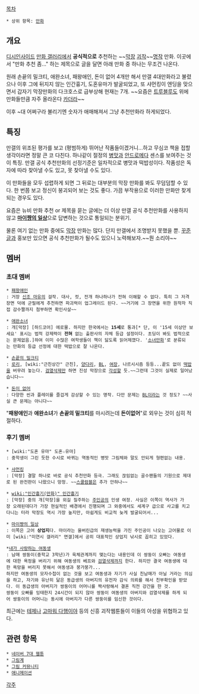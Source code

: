 [[목차]]
 * 상위 항목: [[만화]]
== 개요 ==
[[디시인사이드]] [[만화 갤러리]]에서 '''공식적으로''' 추천하는 ~~[[막장]] [[괴작]]~~[[명작]] 만화. 이곳에서 "만화 추천 좀..." 하는 제목으로 글을 달면 아래 만화 중 하나는 무조건 나온다.

원래 손끝의 밀크티, 애완소녀, 패왕애인, 돈이 없어 4개만 해서 만갤 4대만화라고 불렸으나 이후 그에 뒤지지 않는 인간흉기, 도혼유마가 발굴되었고, 또 샤먼킹이 엔딩을 맞으면서 갑자기 막장만화의 다크호스로 급부상해 현재는 7개. ~~요즘은 [[트루블루]]도 위에 만화들만큼 자주 올라온다 [[카더라]]~~

이후 ~대 어쩌구라 불리기엔 숫자가 애매해져서 그냥 추천만화라 하게되었다.

== 특징 ==
만갤의 위조된 평가를 보고 (평범하게) 뛰어난 작품들이겠거니...하고 무심코 책을 접할 생각이라면 정말 큰 코 다친다. 하나같이 절정의 [[병맛]]과 [[안드로메다]] 센스를 보여주는 것이 특징. 만갤 공식 추천만화의 선정기준은 일차적으로 병맛과 떡밥성이다. 작품성은 독자에 따라 찾아낼 수도 있고, 못 찾아낼 수도 있다.

이 만화들을 모두 섭렵하게 되면 그 뒤로는 대부분의 막장 만화를 봐도 무덤덤할 수 있다. 한 번쯤 보고 정신이 붕괴되어 보는 것도 좋다. 가끔 부작용으로 이러한 만화만 찾게 되는 경우도 있다.

요즘은 뉴비 만화 추천 or 제목을 묻는 글에는 더 이상 만갤 공식 추천만화를 사용하지 않고 '''[[마이쨩의 일상]]'''으로 답변하는 것으로 통일되는 분위기. 

물론 여기 없는 만화 중에도 [[막장]] 만화는 많다. 단지 만갤에서 조명받지 못했을 뿐. [[꾸준글]]과 홍보만 있으면 공식 추천만화가 될수도 있으니 노력해보자.~~뭔 소리야~~

== 멤버 ==
=== 초대 멤버 ===
 * [[패왕애인]]
 : 거장 [[신조 마유]]의 걸작. 대사, 컷, 전개 하나하나가 전혀 이해할 수 없다. 특히 그 저격장면 덕에 군필에게 추천하면 파괴력이 업그레이드 된다. ~~거기에 그 장면을 위한 원작자 직접 감수짤까지 첨부하면 확인사살~~ 

 * [[애완소녀]]
 : 개[막장] [하드코어] 에로물. 하지만 한국에서는 '''15세'''로 통과[* 단, 이 '15세 이상만 보세요' 표시는 법적 강제력이 '''전혀''' 없는 출판사의 자체 등급 설정이다. 초딩이 봐도 법적으로는 문제없음.]하여 이미 수많은 여학생들이 책이 닳도록 읽어제꼈다. '[[소녀만화]]'로 분류되는 만화의 등급 선정에 대한 떡밥으로 잘 나온다.

 * [[손끝의 밀크티]] 
 : [[로리]], [wiki:"근친상간" 근친], [[양다리]], [[BL]], [[여장]], 나르시시즘 등등...끝도 없이 [[떡밥]]을 버무려 놓는다. [[검열삭제]]만 하면 진성 막장으로 [[각성]]할 듯.~~그런데 그것이 실제로 일어났습니다~~

 * [[돈이 없어]]
 : 다양한 씬과 플레이를 즐겁게 감상할 수 있는 명작. 다만 문제는 [[BL]]이라는 것 정도? ~~사실 큰 문제는 아니다~~

"'''패왕애인'''과 '''애완소녀'''가 '''손끝의 밀크티'''를 마시려는데 '''돈이없어'''"로 외우는 것이 심히 적절하다.

=== 후기 멤버 ===
 * [wiki:"도혼 유마" 도혼☆유마] 
 : 중학생이 그린 듯한 수시로 바뀌는 역동적인 병맛 그림체와 말도 안되게 형편없는 내용.

 * [[샤먼킹]]   
 : [막장] 결말 하나로 바로 공식 추천만화 등극. 그래도 끊임없는 골수팬들의 기원으로 제대로 된 완전판이 나왔으니 망정. ~~[[스쿨럼블]]은 추가 안하나~~

 * [[wiki:"인간흉기(만화)" 인간흉기]]
 : [막장] 중의 개[막장]을 외길 질주하는 [[주인공]]의 인생 여정. 사실은 이쪽이 역사가 가장 오래된데다가 가장 현실적인 배경에서 진행되며 그 와중에서도 세계구 급으로 사고를 치고다니는 터라 막장도 역시 가장 높지만, 아쉽게도 비교적 늦게 발굴되어서...

 * [[마이쨩의 일상]]
 : 이쪽은 고어 '''상업지'''다. 마이라는 울버린급의 재생능력을 가진 주인공이 나오는 고어물로 이미 [wiki:"미연시 갤러리" 면갤]에서 공히 대표적인 상업지 낚시로 꼽히고 있었다.

 *[[내가 사랑하는 여동생]] 
 : 남매 쌍둥이(중학교 3학년)가 육체관계까지 맺는다는 내용인데 이 쌍둥이 오빠는 여동생에 대한 욕정을 버리기 위해 여동생의 베프와 [[검열삭제]]까지 한다. 하지만 결국 여동생에 대한 욕망을 버리지 못해서 여동생과 붕가붕가...
 하지만 여동생의 모자수첩이 없는 것을 보고 여동생과 자기가 사실 친남매가 아닐 거라는 의심을 하고, 자기와 유난히 닮은 동급생의 아버지의 유전자 감식 의뢰를 해서 친부확인을 받았다. 이 동급생의 아버지가 쌍둥이의 어머니를 짝사랑해서 결혼 직전 강간을 한 것. 
 쌍둥이 오빠를 잉태한지 24시간이 되지 않아 쌍둥이 여동생의 아버지와 검열삭제를 하게 되어 쌍둥이의 어머니는 동시에 아버지가 다른 쌍둥이를 임신한 것이다. 


최근에는 [[테제]]나 [[고마워 다행이야]] 등의 신흥 괴작웹툰들이 이들의 아성을 위협하고 있다.

== 관련 항목 ==
 * [[네이버 7대 웹툰]]
 * [[그림계]]
 * [[그림 커뮤니티]]
 * [[애니메이션]]

[[각주]]
